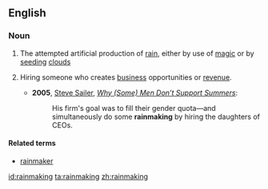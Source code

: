 ==English==
{{wikipedia}}

===Noun===
{{en-noun|-}}

# The attempted artificial production of [[rain]], either by use of [[magic]] or by [[seeding]] [[cloud]]s
# {{context|US|informal|lang=en}} Hiring someone who creates [[business]] opportunities or [[revenue]].
#* '''2005''', [[w:Steve Sailer|Steve Sailer]], ''[http://www.vdare.com/sailer/050306_summers.htm Why (Some) Men Don’t Support Summers]'':
#*: His firm's goal was to fill their gender quota—and simultaneously do some '''rainmaking''' by hiring the daughters of CEOs.

====Related terms====
* [[rainmaker]]

[[id:rainmaking]]
[[ta:rainmaking]]
[[zh:rainmaking]]